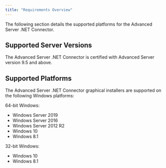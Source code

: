 ```yaml
---
title: "Requirements Overview"
---
```


<div id="requirements_overview" class="registered_link"></div>


The following section details the supported platforms for the Advanced Server .NET Connector.

## Supported Server Versions



The Advanced Server .NET Connector is certified with Advanced Server version 9.5 and above.

## Supported Platforms



The Advanced Server .NET Connector graphical installers are supported on the following Windows platforms:

64-bit Windows:

  - Windows Server 2019
  - Windows Server 2016
  - Windows Server 2012 R2
  - Windows 10
  - Windows 8.1

32-bit Windows:

  - Windows 10
  - Windows 8.1
